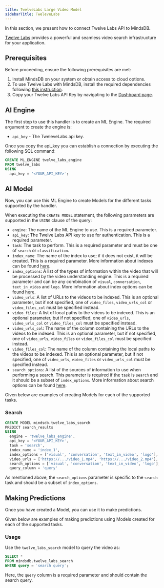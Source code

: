 ```yaml
---
title: TwelveLabs Large Video Model 
sidebarTitle: TweleveLabs
---
```


In this section, we present how to connect Twelve Labs API to MindsDB.

[Twelve Labs](https://twelvelabs.io/product
) provides a powerful and seamless video search infrastructure for your application. 

## Prerequisites

Before proceeding, ensure the following prerequisites are met:

 1. Install MindsDB on your system or obtain access to cloud options.
 2. To use Twelve Labs with MindsDB, install the required dependencies following [this instruction](/setup/self-hosted/docker#install-dependencies).
 3. Copy your Twelve Labs API Key by navigating to the [Dashboard page](https://api.twelvelabs.io/dashboard).

## AI Engine

The first step to use this handler is to create an ML Engine. The required argument to create the engine is:

* `api_key` - The TweleveLabs api key. 

Once you copy the api_key you can establish a connection by executing the following SQL command:

```sql
CREATE ML_ENGINE twelve_labs_engine
FROM twelve_labs
USING
  api_key = '<YOUR_API_KEY>';
```

## AI Model

Now, you can use this ML Engine to create Models for the different tasks supported by the handler. 

When executing the `CREATE MODEL` statement, the following parameters are supported in the `USING` clause of the query:
- `engine`: The name of the ML Engine to use. This is a required parameter.
- `api_key`: The Twelve Labs API key to use for authentication. This is a required parameter.
- `task`: The task to perform. This is a required parameter and must be one of `search` or `classification`.
- `index_name`: The name of the index to use; if it does not exist, it will be created. This is a required parameter. More information about indexes can be found [here](https://docs.twelvelabs.io/docs/create-indexes).
- `index_options`: A list of the types of information within the video that will be processed by the video understanding engine. This is a required parameter and can be any combination of `visual`, `conversation`, `text_in_video` and `logo`. More information about index options can be found [here](https://docs.twelvelabs.io/docs/indexing-options).
- `video_urls`: A list of URLs to the videos to be indexed. This is an optional parameter, but if not specified, one of `video_files`, `video_urls_col` or `video_files_col` must be specified instead.
- `video_files`: A list of local paths to the videos to be indexed. This is an optional parameter, but if not specified, one of `video_urls`, `video_urls_col` or `video_files_col` must be specified instead.
- `video_urls_col`: The name of the column containing the URLs to the videos to be indexed. This is an optional parameter, but if not specified, one of `video_urls`, `video_files` or `video_files_col` must be specified instead.
- `video_files_col`: The name of the column containing the local paths to the videos to be indexed. This is an optional parameter, but if not specified, one of `video_urls`, `video_files` or `video_urls_col` must be specified instead.
- `search_options`: A list of the sources of information to use when performing a search. This parameter is required if the `task` is `search` and it should be a subset of `index_options`. More information about search options can be found [here](https://docs.twelvelabs.io/docs/search-options).

Given below are examples of creating Models for each of the supported tasks.

### Search

```sql
CREATE MODEL mindsdb.twelve_labs_search
PREDICT search_results
USING
  engine = 'twelve_labs_engine',
  api_key = '<YOUR_API_KEY>',
  task = 'search',
  index_name = 'index_1',
  index_options = ['visual', 'conversation', 'text_in_video', 'logo'],
  video_urls = ['https://.../video_1.mp4', 'https://.../video_2.mp4'],
  search_options = ['visual', 'conversation', 'text_in_video', 'logo'],
  query_column = 'query'
```

As mentioned above, the `search_options` parameter is specific to the `search` task and should be a subset of `index_options`.

## Making Predictions

Once you have created a Model, you can use it to make predictions. 

Given below are examples of making predictions using Models created for each of the supported tasks.

### Usage

Use the `twelve_labs_search` model to query the video as:

```sql
SELECT *
FROM mindsdb.twelve_labs_search
WHERE query = 'search query';
```

Here, the `query` column is a required parameter and should contain the search query.
